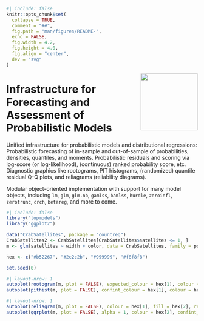 <!-- README.md is generated from README.qmd via: quarto render README.qmd --to gfm -->

```r
#| include: false
knitr::opts_chunk$set(
  collapse = TRUE,
  comment = "##",
  fig.path = "man/figures/README-",
  echo = FALSE,
  fig.width = 4.2,
  fig.height = 4.0,
  fig.align = "center",
  dev = "svg"
)
```

<img src="https://topmodels.R-Forge.R-project.org/topmodels/topmodels.png" align="right" alt="" width="150"/>

# Infrastructure for Forecasting and Assessment of Probabilistic Models

Unified infrastructure for probabilistic models and distributional regressions:
Probabilistic forecasting of in-sample and out-of-sample of probabilities,
densities, quantiles, and moments. Probabilistic residuals and scoring via log-score (or log-likelihood),
(continuous) ranked probability score, etc. Diagnostic graphics like rootograms, PIT histograms,
(randomized) quantile residual Q-Q plots, and reliagrams (reliability diagrams).

Modular object-oriented implementation with support for many model objects, including
`lm`, `glm`, `glm.nb`, `gamlss`, `bamlss`, `hurdle`, `zeroinfl`, `zerotrunc`, `crch`,
`betareg`, and more to come.

```r
#| include: false
library("topmodels")
library("ggplot2")

data("CrabSatellites", package = "countreg")
CrabSatellites2 <- CrabSatellites[CrabSatellites$satellites <= 1, ]
m <- glm(satellites ~ width + color, data = CrabSatellites, family = poisson)

hex <- c("#b52267", "#2c2c2b", "#999999", "#f8f8f8")

set.seed(0)
```

```r
#| layout-nrow: 1
autoplot(rootogram(m, plot = FALSE), expected_colour = hex[1], colour = hex[2], fill = hex[3]) + ggtitle("Rootogram") + theme_minimal()
autoplot(pithist(m, plot = FALSE), confint_colour = hex[1], colour = hex[2], fill = hex[3], expected_colour = hex[1]) + ggtitle("PIT Histogram") + theme_minimal()
```

```r
#| layout-nrow: 1
autoplot(reliagram(m, plot = FALSE), colour = hex[1], fill = hex[2], ref_colour = hex[2], ref_linetype = 1, ref_size = 1.2) + ggtitle("Reliagram") + theme_minimal()
autoplot(qqrplot(m, plot = FALSE), alpha = 1, colour = hex[2], confint_colour = hex[2], simint_fill = hex[3], ref_colour = hex[1], ref_linetype = 1, ref_size = 1.2) + ggtitle("Q-Q residuals plot") + theme_minimal()
```
